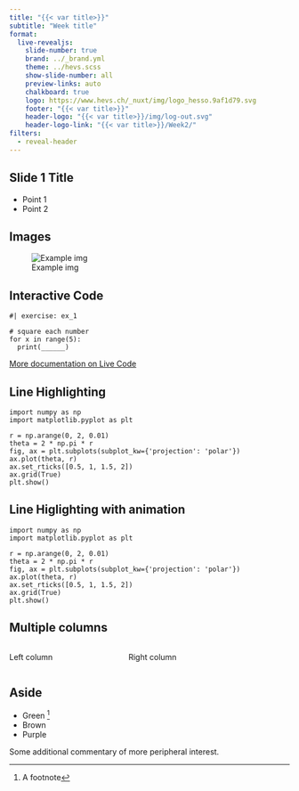 ```yaml
---
title: "{{< var title>}}"
subtitle: "Week title"
format:
  live-revealjs:
    slide-number: true
    brand: ../_brand.yml
    theme: ../hevs.scss
    show-slide-number: all
    preview-links: auto
    chalkboard: true
    logo: https://www.hevs.ch/_nuxt/img/logo_hesso.9af1d79.svg
    footer: "{{< var title>}}"
    header-logo: "{{< var title>}}/img/log-out.svg"
    header-logo-link: "{{< var title>}}/Week2/"
filters:
  - reveal-header
---
```


## Slide 1 Title

- Point 1
- Point 2


## Images

![Example img](img/example.webp)


## Interactive Code

```pyodide
#| exercise: ex_1

# square each number
for x in range(5):
  print(______)
```

[More documentation on Live Code](https://r-wasm.github.io/quarto-live/)

## Line Highlighting

```.python
import numpy as np
import matplotlib.pyplot as plt

r = np.arange(0, 2, 0.01)
theta = 2 * np.pi * r
fig, ax = plt.subplots(subplot_kw={'projection': 'polar'})
ax.plot(theta, r)
ax.set_rticks([0.5, 1, 1.5, 2])
ax.grid(True)
plt.show()
```


## Line Higlighting with animation

```.python
import numpy as np
import matplotlib.pyplot as plt

r = np.arange(0, 2, 0.01)
theta = 2 * np.pi * r
fig, ax = plt.subplots(subplot_kw={'projection': 'polar'})
ax.plot(theta, r)
ax.set_rticks([0.5, 1, 1.5, 2])
ax.grid(True)
plt.show()
```

## Multiple columns

:::: {.columns}

::: {.column width="40%"}
Left column
:::

::: {.column width="60%"}
Right column
:::

::::


## Aside 

- Green ^[A footnote]
- Brown
- Purple

::: aside
Some additional commentary of more peripheral interest.
:::